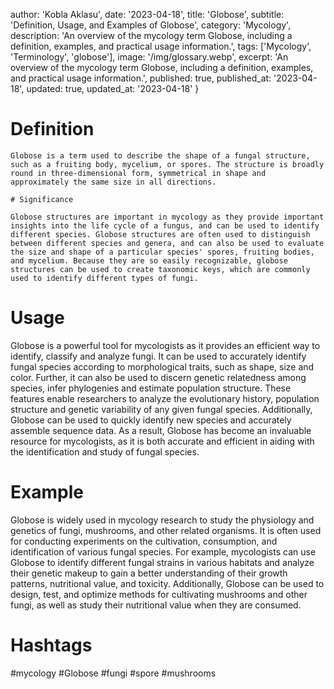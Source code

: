 
  author: 'Kobla Aklasu',
  date: '2023-04-18',
  title: 'Globose',
  subtitle: 'Definition, Usage, and Examples of Globose',
  category: 'Mycology',
  description: 'An overview of the mycology term Globose, including a definition, examples, and practical usage information.',
  tags: ['Mycology', 'Terminology', 'globose'],
  image: '/img/glossary.webp',
  excerpt: 'An overview of the mycology term Globose, including a definition, examples, and practical usage information.',
  published: true,
  published_at: '2023-04-18',
  updated: true,
  updated_at: '2023-04-18'
}




# Definition
    
    Globose is a term used to describe the shape of a fungal structure, such as a fruiting body, mycelium, or spores. The structure is broadly round in three-dimensional form, symmetrical in shape and approximately the same size in all directions.
    
    # Significance
    
    Globose structures are important in mycology as they provide important insights into the life cycle of a fungus, and can be used to identify different species. Globose structures are often used to distinguish between different species and genera, and can also be used to evaluate the size and shape of a particular species' spores, fruiting bodies, and mycelium. Because they are so easily recognizable, globose structures can be used to create taxonomic keys, which are commonly used to identify different types of fungi.

# Usage

Globose is a powerful tool for mycologists as it provides an efficient way to identify, classify and analyze fungi. It can be used to accurately identify fungal species according to morphological traits, such as shape, size and color. Further, it can also be used to discern genetic relatedness among species, infer phylogenies and estimate population structure. These features enable researchers to analyze the evolutionary history, population structure and genetic variability of any given fungal species. Additionally, Globose can be used to quickly identify new species and accurately assemble sequence data. As a result, Globose has become an invaluable resource for mycologists, as it is both accurate and efficient in aiding with the identification and study of fungal species.

# Example

Globose is widely used in mycology research to study the physiology and genetics of fungi, mushrooms, and other related organisms. It is often used for conducting experiments on the cultivation, consumption, and identification of various fungal species. For example, mycologists can use Globose to identify different fungal strains in various habitats and analyze their genetic makeup to gain a better understanding of their growth patterns, nutritional value, and toxicity. Additionally, Globose can be used to design, test, and optimize methods for cultivating mushrooms and other fungi, as well as study their nutritional value when they are consumed.

# Hashtags

#mycology #Globose #fungi #spore #mushrooms

